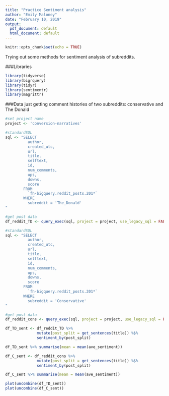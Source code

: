 ```yaml
---
title: "Practice Sentiment analysis"
author: "Emily Maloney"
date: "February 10, 2019"
output:
  pdf_document: default
  html_document: default
---
```


```r
knitr::opts_chunk$set(echo = TRUE)
```

Trying out some methods for sentiment analysis of subreddits.

###Libraries
```r
library(tidyverse)
library(bigrquery)
library(tidyr)
library(sentimentr)
library(magrittr)
```

###Data
just getting comment histories of two subreddits: conservative and The Donald
```r
#set project name
project <- 'conversion-narratives'

#standardSQL
sql <- "SELECT
          author,
          created_utc,
          url,
          title,
          selftext,
          id,
          num_comments,
          ups,
          downs,
          score
        FROM
          `fh-bigquery.reddit_posts.201*`
        WHERE
          subreddit = 'The_Donald'
" 

#get post data
df_reddit_TD <- query_exec(sql, project = project, use_legacy_sql = FALSE)

#standardSQL
sql <- "SELECT
          author,
          created_utc,
          url,
          title,
          selftext,
          id,
          num_comments,
          ups,
          downs,
          score
        FROM
          `fh-bigquery.reddit_posts.201*`
        WHERE
          subreddit = 'Conservative'
" 

#get post data
df_reddit_cons <- query_exec(sql, project = project, use_legacy_sql = FALSE)

```

```r
df_TD_sent <- df_reddit_TD %>% 
              mutate(post_split = get_sentences(title)) %$% 
              sentiment_by(post_split)

df_TD_sent %>% summarise(mean = mean(ave_sentiment))  

df_C_sent <- df_reddit_cons %>% 
              mutate(post_split = get_sentences(title)) %$% 
              sentiment_by(post_split)

df_C_sent %>% summarise(mean = mean(ave_sentiment)) 

plot(uncombine(df_TD_sent))
plot(uncombine(df_C_sent))
```


